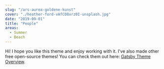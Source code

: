 ```yaml
---
slug: "/ars-aurea-goldene-kunst"
cover: "./heather-ford-vAfCO8xrz0I-unsplash.jpg"
date: "2019-09-01"
title: "People"
areas:
  - Summer
  - Beach
---
```


Hi! I hope you like this theme and enjoy working with it. I've also made other free open-source themes! You can check them out here: [Gatsby Theme Overview](https://themes.lekoarts.de).
